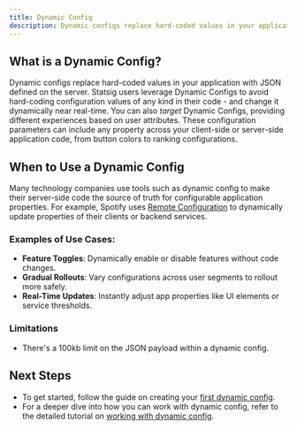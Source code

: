 ```yaml
---
title: Dynamic Config
description: Dynamic configs replace hard-coded values in your application with JSON defined on the server.
---
```


## What is a Dynamic Config?

Dynamic configs replace hard-coded values in your application with JSON defined on the server. Statsig users leverage Dynamic Configs to avoid hard-coding configuration values of any kind in their code - and change it dynamically near real-time. You can also *target* Dynamic Configs, providing different experiences based on user attributes. These configuration parameters can include any property across your client-side or server-side application code, from button colors to ranking configurations.

## When to Use a Dynamic Config

Many technology companies use tools such as dynamic config to make their server-side code the source of truth for configurable application properties. For example, Spotify uses [Remote Configuration](https://engineering.atspotify.com/2020/10/29/spotifys-new-experimentation-platform-part-1/) to dynamically update properties of their clients or backend services.

### Examples of Use Cases:
- **Feature Toggles**: Dynamically enable or disable features without code changes.
- **Gradual Rollouts**: Vary configurations across user segments to rollout more safely.
- **Real-Time Updates**: Instantly adjust app properties like UI elements or service thresholds.

### Limitations

- There's a 100kb limit on the JSON payload within a dynamic config.

## Next Steps

- To get started, follow the guide on creating your [first dynamic config](/guides/first-dynamic-config).
- For a deeper dive into how you can work with dynamic config, refer to the detailed tutorial on [working with dynamic config](/dynamic-config/working-with).

